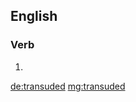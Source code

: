 ==English==

===Verb===
{{head|en|verb form}}

# {{en-past of|transude}}

[[de:transuded]]
[[mg:transuded]]
